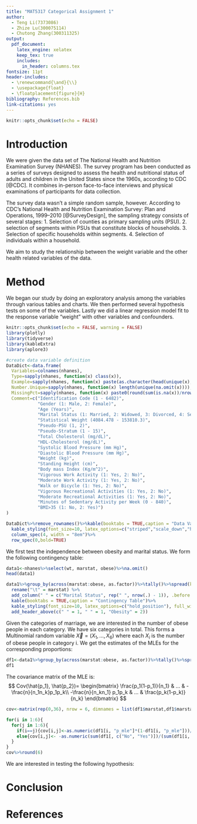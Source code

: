 ```yaml
---
title: "MAT5317 Categorical Assignment 1"
author: 
  - Teng Li(7373086)
  - Zhize Lu(300075114) 
  - Chutong Zhang(300311325)
output: 
  pdf_document: 
    latex_engine: xelatex
    keep_tex: true
    includes:
      in_header: columns.tex
fontsize: 11pt
header-includes: 
  - \renewcommand{\and}{\\}
  - \usepackage{float}
  - \floatplacement{figure}{H}
bibliography: References.bib
link-citations: yes
---
```



```r
knitr::opts_chunk$set(echo = FALSE)
```

# Introduction
We were given the data set of The National Health and Nutrition Examination Survey (NHANES). The survey program has been conducted as a series of surveys designed to assess the health and nutritional status of adults and children in the United States since the 1960s, according to CDC [@CDC]. It combines in-person face-to-face interviews and physical examinations of participants for data collection. 

The survey data wasn't a simple random sample, however. According to CDC's National Health and Nutrition Examination Survey: Plan and Operations, 1999–2010 [@SurveyDesign], the sampling strategy consists of several stages: 1. Selection of counties as primary sampling units (PSU). 2. selection of segments within PSUs that constitute blocks of households. 3. Selection of specific households within segments. 4. Selection of individuals within a household. 

We aim to study the relationship between the weight variable and the other health related variables of the data.

# Method
We began our study by doing an exploratory analysis among the variables through various tables and charts. We then performed several hypothesis tests on some of the variables. Lastly we did a linear regression model fit to the response variable "weight" with other variables and confounders.

```r
knitr::opts_chunk$set(echo = FALSE, warning = FALSE)
library(plotly)
library(tidyverse)
library(kableExtra)
library(aplore3)
```

```r
#create data variable definition
DataDict<-data.frame(
  Variables=colnames(nhanes), 
  Type=sapply(nhanes, function(x) class(x)),
  Example=sapply(nhanes, function(x) paste(as.character(head(unique(x),3)), collapse = ", ")),
  Number.Unique=sapply(nhanes, function(x) length(unique(na.omit(x)))),
  MissingPct=sapply(nhanes, function(x) paste0(round(sum(is.na(x))/nrow(nhanes)*100,2), "%")),
  Comment=c("Identification Code (1 - 6482)",
            "Gender (1: Male, 2: Female)",
            "Age (Years)",
            "Marital Status (1: Married, 2: Widowed, 3: Divorced, 4: Separated, 5: Never Married, 6: Living Together)",
            "Statistical Weight (4084.478 - 153810.3)",
            "Pseudo-PSU (1, 2)",
            "Pseudo-Stratum (1 - 15)",
            "Total Cholesterol (mg/dL)",
            "HDL-Cholesterol (mg/dL)",
            "Systolic Blood Pressure (mm Hg)",
            "Diastolic Blood Pressure (mm Hg)",
            "Weight (kg)", 
            "Standing Height (cm)",  
            "Body mass Index (Kg/m^2)",
            "Vigorous Work Activity (1: Yes, 2: No)",
            "Moderate Work Activity (1: Yes, 2: No)",
            "Walk or Bicycle (1: Yes, 2: No)",
            "Vigorous Recreational Activities (1: Yes, 2: No)",
            "Moderate Recreational Activities (1: Yes, 2: No)",
            "Minutes of Sedentary Activity per Week (0 - 840)",
            "BMI>35 (1: No, 2: Yes)")
)

DataDict%>%remove_rownames()%>%kable(booktabs = TRUE,caption = "Data Variable Definition")%>%
  kable_styling(font_size=10, latex_options=c("striped","scale_down","hold_position"))%>%
  column_spec(4, width = "8em")%>%
  row_spec(0,bold=TRUE)
```

We first test the independence between obesity and marital status. We form the following contingency table:

```r
data1<-nhanes%>%select(wt, marstat, obese)%>%na.omit()
head(data1)

data1%>%group_by(across(marstat:obese, as.factor))%>%tally()%>%spread(key=obese, value=n)%>%
  rename("\t" = marstat) %>% 
  add_column(" " = c("Marital Status", rep(" ", nrow(.) - 1)), .before = "\t") %>% 
  kable(booktabs = TRUE,caption = "Contingency Table")%>%
  kable_styling(font_size=10, latex_options=c("hold_position"), full_width = F)%>%
  add_header_above(c(" " = 1, " " = 1, "Obesity" = 2))
```

Given the categories of marriage, we are interested in the number of obese people in each category. We have six categories in total. This forms a Multinomial random variable $\vec{X}=(X_1,... ,X_6)$ where each $X_i$ is the number of obese people in category i. We get the estimates of the MLEs for the corresponding proportions:
```r
df1<-data1%>%group_by(across(marstat:obese, as.factor))%>%tally()%>%spread(key=obese, value=n)%>%mutate(p_mle=Yes/sum(No+Yes))
df1
```
The covariance matrix of the MLE is:
$$
Cov(\hat{p_1}, \hat{p_2})=
\begin{bmatrix}
\frac{p_1(1-p_1)}{n_1} & ... &  -\frac{n}{n_1n_k}p_1p_k\\
-\frac{n}{n_kn_1} p_1p_k & ... & \frac{p_k(1-p_k)}{n_k}
\end{bmatrix}
$$

```r
cov<-matrix(rep(0,36), nrow = 6, dimnames = list(df1$marstat,df1$marstat))

for(i in 1:6){
  for(j in 1:6){
    if(i==j){cov[i,j]<-as.numeric(df1[i, "p_mle"]*(1-df1[i, "p_mle"]))/sum(df1[i, c("No", "Yes")])}
    else{cov[i,j]<- -as.numeric(sum(df1[, c("No", "Yes")])/(sum(df1[i, c("No", "Yes")])*sum(df1[j, c("No", "Yes")]))*df1[i, "p_mle"]*df1[j, "p_mle"])}
  }
}
cov%>%round(6)
```

We are interested in testing the following hypothesis:

\begin{gather*}
H_0: p\\
H_1:p2
\end{gather*}








# Conclusion

# References
